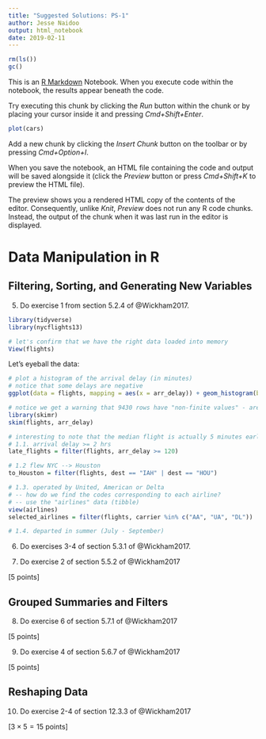 ```yaml
---
title: "Suggested Solutions: PS-1"
author: Jesse Naidoo
output: html_notebook
date: 2019-02-11
---
```


```r
rm(ls())
gc()
```

This is an [R Markdown](http://rmarkdown.rstudio.com) Notebook. When you execute code within the notebook, the results appear beneath the code. 

Try executing this chunk by clicking the *Run* button within the chunk or by placing your cursor inside it and pressing *Cmd+Shift+Enter*. 

```r
plot(cars)
```

Add a new chunk by clicking the *Insert Chunk* button on the toolbar or by pressing *Cmd+Option+I*.

When you save the notebook, an HTML file containing the code and output will be saved alongside it (click the *Preview* button or press *Cmd+Shift+K* to preview the HTML file). 

The preview shows you a rendered HTML copy of the contents of the editor. Consequently, unlike *Knit*, *Preview* does not run any R code chunks. Instead, the output of the chunk when it was last run in the editor is displayed.

# Data Manipulation in R

## Filtering, Sorting, and Generating New Variables

5. Do exercise 1 from section 5.2.4 of @Wickham2017.

```r
library(tidyverse)
library(nycflights13)

# let's confirm that we have the right data loaded into memory
View(flights)
```
Let's eyeball the data:

```r
# plot a histogram of the arrival delay (in minutes)
# notice that some delays are negative
ggplot(data = flights, mapping = aes(x = arr_delay)) + geom_histogram(binwidth = 1)

# notice we get a warning that 9430 rows have "non-finite values" - are they missing or NA?
library(skimr)
skim(flights, arr_delay)

# interesting to note that the median flight is actually 5 minutes early!
# 1.1. arrival delay >= 2 hrs
late_flights = filter(flights, arr_delay >= 120)

# 1.2 flew NYC --> Houston
to_Houston = filter(flights, dest == "IAH" | dest == "HOU")

# 1.3. operated by United, American or Delta
# -- how do we find the codes corresponding to each airline?
# -- use the "airlines" data (tibble)
view(airlines)
selected_airlines = filter(flights, carrier %in% c("AA", "UA", "DL"))

# 1.4. departed in summer (July - September)
```

6. Do exercises 3-4 of section 5.3.1 of @Wickham2017.


7. Do exercise 2 of section 5.5.2 of @Wickham2017

\hfill [5 points]

## Grouped Summaries and Filters

8. Do exercise 6 of section 5.7.1 of @Wickham2017

\hfill [5 points]

9. Do exercise 4 of section 5.6.7 of @Wickham2017

\hfill [5 points]

## Reshaping Data

10. Do exercise 2-4 of section 12.3.3 of @Wickham2017

\hfill [$3 \times 5 = 15$ points]
